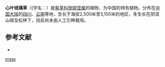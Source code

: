 {{Speciesbox
| genus = Cynoglossum
| species = triste
| authority = Diels
}}

'''心叶琉璃草'''（[学名：{{lang|la|''Cynoglossum triste''}}）是[[紫草科|紫草科]][[倒提壶属|倒提壶属]]的植物，为中国的特有植物。分布在[[中国大陆|中国大陆]]的[[四川|四川]]、[[云南|云南]]等地，生长于海拔2,500米至3,100米的地区，多生长在阴湿山坡及松林下，目前尚未由人工引种栽培。

== 参考文献 ==
<div class="references-small">
* {{cite web| url =http://www.bioinfo.cn/db05/KmzwSpecies.php?action=view&id=2286| title =心叶琉璃草| work =《中国高等植物数据库全库》| publisher =中国科学院微生物研究所| author =昆明植物研究所| accessdate =2009-02-23| deadurl =yes| archiveurl =https://web.archive.org/web/20160305055809/http://www.bioinfo.cn/db05/KmzwSpecies.php?action=view&id=2286| archivedate =2016-03-05}}
</div>
{{Taxonbar|from=Q11072023}}

[[Category:倒提壶属|triste]]


{{植物小作品}}
